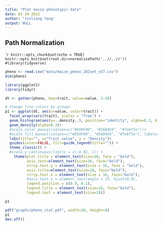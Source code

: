 ```yaml
---
title: "Plot maize phenotypic data"
date: 01-19-2022
author: "Jinliang Yang"
output: NULL
---
```


## Path Normalization

````r
knitr::opts_chunk$set(echo = TRUE) 
knitr::opts_knit$set(root.dir=normalizePath('..//..//')) 
#library(tidyverse)
```

```r
pheno <- read.csv("data/maize_pheno_282set_n37.csv")
dim(pheno)
```


```r

library(ggplot2)
library(tidyr)

dt <- gather(pheno, key=trait, value=value, 2:38)

# Change line colors by groups
p1 <- ggplot(dt, aes(x=value, color=trait)) +
  facet_wrap(vars(trait), scales = "free") +
  geom_histogram(aes(y=..density..), position="identity", alpha=0.3, bins=30)+
  geom_density(alpha=0.3)+
  #scale_color_manual(values=c("#E69F00", "#56B4E9", "#fe6f5e"))+
  #scale_fill_manual(values=c("#E69F00", "#56B4E9", "#fe6f5e"), labels=c("HE", "HO", "Nip"))+
  labs(title="", x="Trait value", y = "Density")+
  guides(color=FALSE, fill=guide_legend(title="")) +
  theme_classic() +
  #scale_y_continuous(limits = c(-0.01, 1)) +
    theme(plot.title = element_text(size=20, face = "bold"), 
          axis.text=element_text(size=16, face="bold"),
          strip.text.y = element_text(size = 16, face = "bold"),
          axis.title=element_text(size=18, face="bold"),
          strip.text.x = element_text(size = 16, face="bold"),
          #axis.text.x = element_text(angle = 15, hjust=0.8),
          legend.position = c(0.9, 0.1), 
          legend.title = element_text(size=18, face="bold"),
          legend.text = element_text(size=18))

p1
```

```r
pdf("graphs/pheno_stat.pdf", width=20, height=8)
p1
dev.off()
```

